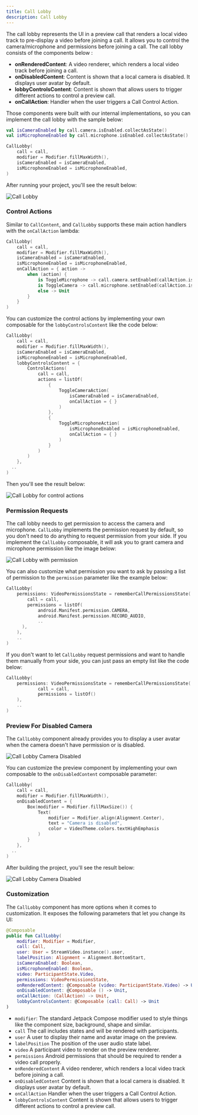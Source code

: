 ```yaml
---
title: Call Lobby
description: Call Lobby
---
```


The call lobby represents the UI in a preview call that renders a local video track to pre-display a video before joining a call. It allows you to control the camera/microphone and permissions before joining a call. The call lobby consists of the components below :

- **onRenderedContent**: A video renderer, which renders a local video track before joining a call.
- **onDisabledContent**: Content is shown that a local camera is disabled. It displays user avatar by default.
- **lobbyControlsContent**: Content is shown that allows users to trigger different actions to control a preview call.
- **onCallAction**: Handler when the user triggers a Call Control Action.

Those components were built with our internal implementations, so you can implement the call lobby with the sample below:

```kotlin
val isCameraEnabled by call.camera.isEnabled.collectAsState()
val isMicrophoneEnabled by call.microphone.isEnabled.collectAsState()

CallLobby(
    call = call,
    modifier = Modifier.fillMaxWidth(),
    isCameraEnabled = isCameraEnabled,
    isMicrophoneEnabled = isMicrophoneEnabled,
)
```

After running your project, you'll see the result below:

![Call Lobby](../assets/cookbook/call-lobby.png)

### Control Actions

Similar to `CallContent`, and `CallLobby` supports these main action handlers with the `onCallAction` lambda:

```kotlin
CallLobby(
    call = call,
    modifier = Modifier.fillMaxWidth(),
    isCameraEnabled = isCameraEnabled,
    isMicrophoneEnabled = isMicrophoneEnabled,
    onCallAction = { action ->
        when (action) {
            is ToggleMicrophone -> call.camera.setEnabled(callAction.isEnabled)
            is ToggleCamera -> call.microphone.setEnabled(callAction.isEnabled)
            else -> Unit
        }
    }
)
```

You can customize the control actions by implementing your own composable for the `lobbyControlsContent` like the code below:

```kotlin
CallLobby(
    call = call,
    modifier = Modifier.fillMaxWidth(),
    isCameraEnabled = isCameraEnabled,
    isMicrophoneEnabled = isMicrophoneEnabled,
    lobbyControlsContent = {
        ControlActions(
            call = call,
            actions = listOf(
                {
                    ToggleCameraAction(
                        isCameraEnabled = isCameraEnabled,
                        onCallAction = { }
                    )
                },
                {
                    ToggleMicrophoneAction(
                        isMicrophoneEnabled = isMicrophoneEnabled,
                        onCallAction = { }
                    )
                }
            )
        )
    },
  ..
)
```

Then you'll see the result below:

![Call Lobby for control actions](../assets/cookbook/call-lobby-actions.png)

### Permission Requests

The call lobby needs to get permission to access the camera and microphone. `CallLobby` implements the permission request by default, so you don't need to do anything to request permission from your side. If you implement the `CallLobby` composable, it will ask you to grant camera and microphone permission like the image below:

![Call Lobby with permission](../assets/cookbook/call-lobby-permission.png)

You can also customize what permission you want to ask by passing a list of permission to the `permission` parameter like the example below:

```kotlin
CallLobby(
    permissions: VideoPermissionsState = rememberCallPermissionsState(
        call = call,
        permissions = listOf(
            android.Manifest.permission.CAMERA,
            android.Manifest.permission.RECORD_AUDIO,
            ..
      ),
    ),
    ..
)
```

If you don't want to let `CallLobby` request permissions and want to handle them manually from your side, you can just pass an empty list like the code below:

```kotlin
CallLobby(
    permissions: VideoPermissionsState = rememberCallPermissionsState(
            call = call,
            permissions = listOf()
    ),
    ..
)
```

### Preview For Disabled Camera

The `CallLobby` component already provides you to display a user avatar when the camera doesn't have permission or is disabled.

![Call Lobby Camera Disabled](../assets/cookbook/call-lobby-camera-disabled.png)

You can customize the preview component by implementing your own composable to the `onDisabledContent` composable parameter:

```kotlin
CallLobby(
    call = call,
    modifier = Modifier.fillMaxWidth(),
    onDisabledContent = {
        Box(modifier = Modifier.fillMaxSize()) {
            Text(
                modifier = Modifier.align(Alignment.Center),
                text = "Camera is disabled",
                color = VideoTheme.colors.textHighEmphasis
            )
        }
    },
  ..
)
```

After building the project, you'll see the result below:

![Call Lobby Camera Disabled](../assets/cookbook/call-lobby-camera-disabled-custom.png)

### Customization

The `CallLobby` component has more options when it comes to customization. It exposes the following parameters that let you change its UI:

```kotlin
@Composable
public fun CallLobby(
    modifier: Modifier = Modifier,
    call: Call,
    user: User = StreamVideo.instance().user,
    labelPosition: Alignment = Alignment.BottomStart,
    isCameraEnabled: Boolean,
    isMicrophoneEnabled: Boolean,
    video: ParticipantState.Video,
    permissions: VideoPermissionsState,
    onRenderedContent: @Composable (video: ParticipantState.Video) -> Unit,
    onDisabledContent: @Composable () -> Unit,
    onCallAction: (CallAction) -> Unit,
    lobbyControlsContent: @Composable (call: Call) -> Unit
)
```

* `modifier`: The standard Jetpack Compose modifier used to style things like the component size, background, shape and similar.
* `call` The call includes states and will be rendered with participants.
* `user` A user to display their name and avatar image on the preview.
* `labelPosition` The position of the user audio state label.
* `video` A participant video to render on the preview renderer.
* `permissions` Android permissions that should be required to render a video call properly.
* `onRenderedContent` A video renderer, which renders a local video track before joining a call.
* `onDisabledContent` Content is shown that a local camera is disabled. It displays user avatar by default.
* `onCallAction` Handler when the user triggers a Call Control Action.
* `lobbyControlsContent` Content is shown that allows users to trigger different actions to control a preview call.

